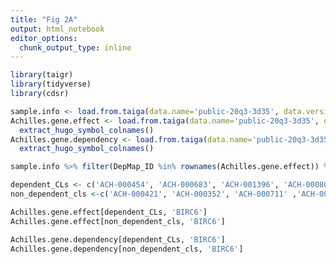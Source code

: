 ```yaml
---
title: "Fig 2A"
output: html_notebook
editor_options: 
  chunk_output_type: inline
---
```


```r
library(taigr)
library(tidyverse)
library(cdsr)
```

```r
sample.info <- load.from.taiga(data.name='public-20q3-3d35', data.version=29, data.file='sample_info')
Achilles.gene.effect <- load.from.taiga(data.name='public-20q3-3d35', data.version=29, data.file='Achilles_gene_effect') %>%
  extract_hugo_symbol_colnames()
Achilles.gene.dependency <- load.from.taiga(data.name='public-20q3-3d35', data.version=29, data.file='Achilles_gene_dependency')%>%
  extract_hugo_symbol_colnames()
```

```r
sample.info %>% filter(DepMap_ID %in% rownames(Achilles.gene.effect)) %>% pull(lineage) %>% table()
```


```r
dependent_CLs <- c('ACH-000454', 'ACH-000683', 'ACH-001396', 'ACH-000809', 'ACH-000725') 
non_dependent_cls <-c('ACH-000421', 'ACH-000352', 'ACH-000711' ,'ACH-000865' ,'ACH-000935' ,'ACH-000878')
```

```r
Achilles.gene.effect[dependent_CLs, 'BIRC6']
Achilles.gene.effect[non_dependent_cls, 'BIRC6']
```

```r
Achilles.gene.dependency[dependent_CLs, 'BIRC6']
Achilles.gene.dependency[non_dependent_cls, 'BIRC6']
```
